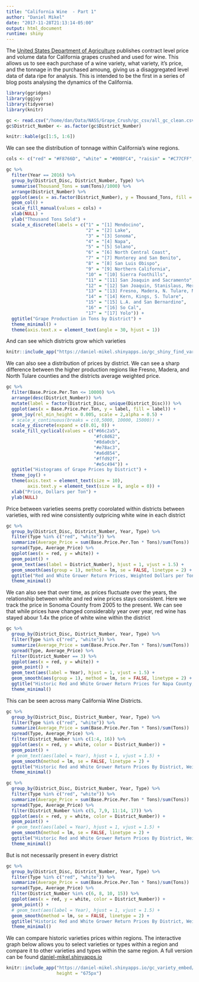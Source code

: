 ```yaml
---
title: "California Wine  - Part 1"
author: "Daniel Mikel"
date: "2017-11-28T21:13:14-05:00"
output: html_document
runtime: shiny
---
```


The [United States Department of Agriculture](https://www.nass.usda.gov/Statistics_by_State/California/Publications/Grape_Crush/Reports/) publishes contract level price and volume data for California grapes crushed and used for wine. This allows us to see each purchase of a wine variety, what variety, it's price, and the tonnage in the purchased amoung, giving us a disaggregated level data of data ripe for analysis. This is intended to be the first in a series of blog posts analysing the dynamics of the California.

```r
library(ggridges)
library(ggjoy)
library(tidyverse)
library(knitr)

gc <- read.csv("/home/dan/Data/NASS/Grape_Crush/gc_csv/all_gc_clean.csv")
gc$District_Number <- as.factor(gc$District_Number)


```

```r
knitr::kable(gc[1:5, 1:6])
```

We can see the distribution of tonnage within California's wine regions.

```r
cols <- c("red" = "#F8766D", "white" = "#00BFC4", "raisin" = "#C77CFF", "table" = "#7CAE00", "all wine" = "#190B28")

gc %>%
  filter(Year == 2016) %>%
  group_by(District_Disc, District_Number, Type) %>%
  summarise(Thousand_Tons = sum(Tons)/1000) %>%
  arrange(District_Number) %>%
  ggplot(aes(x = as.factor(District_Number), y = Thousand_Tons, fill = Type)) +
  geom_col() + 
  scale_fill_manual(values = cols) +
  xlab(NULL) + 
  ylab("Thousand Tons Sold") + 
  scale_x_discrete(labels = c("1" = "[1] Mendocino",
                              "2" = "[2] Lake",
                              "3" = "[3] Sonoma",
                              "4" = "[4] Napa",
                              "5" = "[5] Solano",
                              "6" = "[6] North Central Coast",
                              "7" = "[7] Monterey and San Benito",
                              "8" = "[8] San Luis Obispo",
                              "9" = "[9] Northern California",
                              "10" = "[10] Sierra Foothills",
                              "11" = "[11] San Joaquin and Sacramento",
                              "12" = "[12] San Joaquin, Stanislaus, Merced",
                              "13" = "[13] Fresno, Madera, N. Tulare, Mono, Inyo",
                              "14" = "[14] Kern, Kings, S. Tulare",
                              "15" = "[15] L.A. and San Bernardino",
                              "16" = "[16] So Cal",
                              "17" = "[17] Yolo")) +
  ggtitle("Grape Production in Tons by District") +
  theme_minimal() +
  theme(axis.text.x = element_text(angle = 30, hjust = 1))  
```

And can see which districts grow which varieties

```r

knitr::include_app("https://daniel-mikel.shinyapps.io/gc_shiny_find_varieties_col/", height = "675px")

```

We can also see a distribution of prices by district. We can see a sharp difference between the higher production regions like Fresno, Madera, and North Tulare counties and the districts average weighted price. 

```r
gc %>%
  filter(Base.Price.Per.Ton <= 10000) %>%
  arrange(desc(District_Number)) %>%
  mutate(label = factor(District_Disc, unique(District_Disc))) %>%
  ggplot(aes(x = Base.Price.Per.Ton, y = label, fill = label)) + 
  geom_joy(rel_min_height = 0.005, scale = 2,alpha = 0.5) +
  # scale_x_continuous(breaks = c(0,5000, 10000, 15000)) +
  scale_y_discrete(expand = c(0.01, 0)) +
  scale_fill_cyclical(values = c("#66c2a5",
                                 "#fc8d62",
                                 "#8da0cb",
                                 "#e78ac3",
                                 "#a6d854",
                                 "#ffd92f",
                                 "#e5c494")) +
  ggtitle("Histograms of Grape Prices by District") +
  theme_joy() +
  theme(axis.text = element_text(size = 10),
        axis.text.y = element_text(size = 8, angle = 0)) +
  xlab("Price, Dollars per Ton") +
  ylab(NULL) 
```

Price between varieties seems pretty coorolated within districts between varieties, with red wine consistently outpricing white wine in each district

```r
gc %>%
  group_by(District_Disc, District_Number, Year, Type) %>%
  filter(Type %in% c("red", "white")) %>%
  summarize(Average_Price = sum(Base.Price.Per.Ton * Tons)/sum(Tons))  %>%
  spread(Type, Average_Price) %>%
  ggplot(aes(x = red, y = white)) +
  geom_point() + 
  geom_text(aes(label = District_Number), hjust = 1, vjust = 1.5) +
  geom_smooth(aes(group = 1), method = lm, se = FALSE, linetype = 2) +
  ggtitle("Red and White Grower Return Prices, Weighted Dollars per Ton") +
  theme_minimal()
```

We can also see that over time, as prices fluctuate over the years, the relationship between white and red wine prices stays consistent. Here we track the price in Sonoma County from 2005 to the present. We can see that while prices have changed considerably year over year, red wine has stayed abour 1.4x the price of white wine within the district

```r
gc %>%
  group_by(District_Disc, District_Number, Year, Type) %>%
  filter(Type %in% c("red", "white")) %>%
  summarize(Average_Price = sum(Base.Price.Per.Ton * Tons)/sum(Tons))  %>%
  spread(Type, Average_Price) %>%
  filter(District_Number == 3) %>%
  ggplot(aes(x = red, y = white)) +
  geom_point() + 
  geom_text(aes(label = Year), hjust = 1, vjust = 1.5) +
  geom_smooth(aes(group = 1), method = lm, se = FALSE, linetype = 2) +
  ggtitle("Historic Red and White Grower Return Prices for Napa County, Weighted Dollars per Ton") +
  theme_minimal()     
```

This  can be seen across many California Wine Districts.

```r
gc %>%
  group_by(District_Disc, District_Number, Year, Type) %>%
  filter(Type %in% c("red", "white")) %>%
  summarize(Average_Price = sum(Base.Price.Per.Ton * Tons)/sum(Tons))  %>%
  spread(Type, Average_Price) %>%
  filter(District_Number %in% c(1:4, 16)) %>%
  ggplot(aes(x = red, y = white, color = District_Number)) +
  geom_point() + 
  # geom_text(aes(label = Year), hjust = 1, vjust = 1.5) +
  geom_smooth(method = lm, se = FALSE, linetype = 2) +
  ggtitle("Historic Red and White Grower Return Prices By District, Weighted Dollars per Ton") +
  theme_minimal()     
```

```r
gc %>%
  group_by(District_Disc, District_Number, Year, Type) %>%
  filter(Type %in% c("red", "white")) %>%
  summarize(Average_Price = sum(Base.Price.Per.Ton * Tons)/sum(Tons))  %>%
  spread(Type, Average_Price) %>%
  filter(District_Number %in% c(5, 7,9, 11:14, 17)) %>%
  ggplot(aes(x = red, y = white, color = District_Number)) +
  geom_point() + 
  # geom_text(aes(label = Year), hjust = 1, vjust = 1.5) +
  geom_smooth(method = lm, se = FALSE, linetype = 2) +
  ggtitle("Historic Red and White Grower Return Prices By District, Weighted Dollars per Ton") +
  theme_minimal()  
```

But is not necessarily present in every district
```r
gc %>%
  group_by(District_Disc, District_Number, Year, Type) %>%
  filter(Type %in% c("red", "white")) %>%
  summarize(Average_Price = sum(Base.Price.Per.Ton * Tons)/sum(Tons))  %>%
  spread(Type, Average_Price) %>%
  filter(District_Number %in% c(6, 8, 10, 15)) %>%
  ggplot(aes(x = red, y = white, color = District_Number)) +
  geom_point() + 
  # geom_text(aes(label = Year), hjust = 1, vjust = 1.5) +
  geom_smooth(method = lm, se = FALSE, linetype = 2) +
  ggtitle("Historic Red and White Grower Return Prices By District, Weighted Dollars per Ton") +
  theme_minimal()     
```

We can compare historic varieties prices within regions. The interactive graph below allows you to select varieties or types within a region and compare it to other varieties and types within the same region. A full version can be found [daniel-mikel.shinyapps.io](https://daniel-mikel.shinyapps.io/historic_california_grape_crush/)

```r

knitr::include_app("https://daniel-mikel.shinyapps.io/gc_variety_embed/", 
                   height = "675px")

```